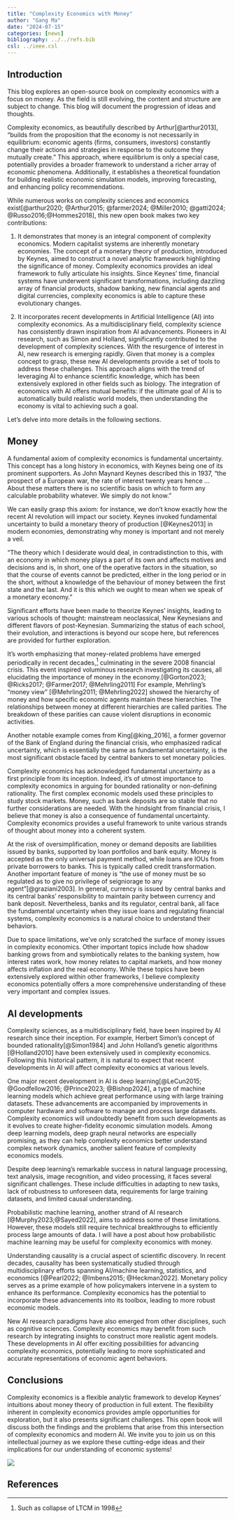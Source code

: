 ```yaml
---
title: "Complexity Economics with Money"
author: "Gang Ma"
date: "2024-07-15"
categories: [news]
bibliography: ../../refs.bib
csl: ../ieee.csl
---
```


## Introduction

This blog explores an open-source book on complexity economics with a focus on money. As the field is still evolving, the content and structure are subject to change. This blog will document the progression of ideas and thoughts.

Complexity economics, as beautifully described by Arthur[@arthur2013], "builds from the proposition that the economy is not necessarily in equilibrium: economic agents (firms, consumers, investors) constantly change their actions and strategies in response to the outcome they mutually create." This approach, where equilibrium is only a special case, potentially provides a broader framework to understand a richer array of economic phenomena. Additionally, it establishes a theoretical foundation for building realistic economic simulation models, improving forecasting, and enhancing policy recommendations.

While numerous works on complexity sciences and economics exist[@arthur2020; @Arthur2015; @farmer2024; @Miller2010; @gatti2024; @Russo2016;@Hommes2018], this new open book makes two key contributions:

1.  It demonstrates that money is an integral component of complexity economics. Modern capitalist systems are inherently monetary economies. The concept of a monetary theory of production, introduced by Keynes, aimed to construct a novel analytic framework highlighting the significance of money. Complexity economics provides an ideal framework to fully articulate his insights. Since Keynes' time, financial systems have underwent significant transformations, including dazzling array of financial products, shadow banking, new financial agents and digital currencies, complexity economics is able to capture these evolutionary changes.

2.  It incorporates recent developments in Artificial Intelligence (AI) into complexity economics. As a multidisciplinary field, complexity science has consistently drawn inspiration from AI advancements. Pioneers in AI research, such as Simon and Holland, significantly contributed to the development of complexity sciences. With the resurgence of interest in AI, new research is emerging rapidly. Given that money is a complex concept to grasp, these new AI developments provide a set of tools to address these challenges. This approach aligns with the trend of leveraging AI to enhance scientific knowledge, which has been extensively explored in other fields such as biology. The integration of economics with AI offers mutual benefits: if the ultimate goal of AI is to automatically build realistic world models, then understanding the economy is vital to achieving such a goal.

Let's delve into more details in the following sections.

## Money

A fundamental axiom of complexity economics is fundamental uncertainty. This concept has a long history in economics, with Keynes being one of its prominent supporters. As John Maynard Keynes described this in 1937, “the prospect of a European war, the rate of interest twenty years hence ... About these matters there is no scientific basis on which to form any calculable probability whatever. We simply do not know.”

We can easily grasp this axiom: for instance, we don't know exactly how the recent AI revolution will impact our society. Keynes invoked fundamental uncertainty to build a monetary theory of production [@Keynes2013] in modern economies, demonstrating why money is important and not merely a veil.

"The theory which I desiderate would deal, in contradistinction to this, with an economy in which money plays a part of its own and affects motives and decisions and is, in short, one of the operative factors in the situation, so that the course of events cannot be predicted, either in the long period or in the short, without a knowledge of the behaviour of money between the first state and the last. And it is this which we ought to mean when we speak of a monetary economy."

Significant efforts have been made to theorize Keynes' insights, leading to various schools of thought: mainstream neoclassical, New Keynesians and different flavors of post-Keynesian. Summarizing the status of each school, their evolution, and interactions is beyond our scope here, but references are provided for further exploration.

It's worth emphasizing that money-related problems have emerged periodically in recent decades,[^1] culminating in the severe 2008 financial crisis. This event inspired voluminous research investigating its causes, all elucidating the importance of money in the economy.[@Gorton2023; @Ricks2017; @Farmer2017; @Mehrling2011] For example, Mehrling's "money view" [@Mehrling2011; @Mehrling2022] showed the hierarchy of money and how specific economic agents maintain these hierarchies. The relationships between money at different hierarchies are called parities. The breakdown of these parities can cause violent disruptions in economic activities.

[^1]: Such as collapse of LTCM in 1998

Another notable example comes from King[@king_2016], a former governor of the Bank of England during the financial crisis, who emphasized radical uncertainty, which is essentially the same as fundamental uncertainty, is the most significant obstacle faced by central bankers to set monetary policies.

Complexity economics has acknowledged fundamental uncertainty as a first principle from its inception. Indeed, it's of utmost importance to complexity economics in arguing for bounded rationality or non-defining rationality. The first complex economic models used these principles to study stock markets. Money, such as bank deposits are so stable that no further considerations are needed. With the hindsight from financial crisis, I believe that money is also a consequence of fundamental uncertainty. Complexity economics provides a useful framework to unite various strands of thought about money into a coherent system.

At the risk of oversimplification, money or demand deposits are liabilities issued by banks, supported by loan portfolios and bank equity. Money is accepted as the only universal payment method, while loans are IOUs from private borrowers to banks. This is typically called credit transformation. Another important feature of money is "the use of money must be so regulated as to give no privilege of seigniorage to any agent"[@graziani2003]. In general, currency is issued by central banks and its central banks' responsibility to maintain parity between currency and bank deposit. Nevertheless, banks and its regulator, central bank, all face the fundamental uncertainty when they issue loans and regulating financial systems, complexity economics is a natural choice to understand their behaviors.

Due to space limitations, we've only scratched the surface of money issues in complexity economics. Other important topics include how shadow banking grows from and symbiotically relates to the banking system, how interest rates work, how money relates to capital markets, and how money affects inflation and the real economy. While these topics have been extensively explored within other frameworks, I believe complexity economics potentially offers a more comprehensive understanding of these very important and complex issues.

## AI developments

Complexity sciences, as a multidisciplinary field, have been inspired by AI research since their inception. For example, Herbert Simon's concept of bounded rationality[@Simon1984] and John Holland's genetic algorithms [@Holland2010] have been extensively used in complexity economics. Following this historical pattern, it is natural to expect that recent developments in AI will affect complexity economics at various levels.

One major recent development in AI is deep learning[@LeCun2015; @Goodfellow2016; @Prince2023; @Bishop2024], a type of machine learning models which achieve great performance using with large training datasets. These advancements are accompanied by improvements in computer hardware and software to manage and process large datasets. Complexity economics will undoubtedly benefit from such developments as it evolves to create higher-fidelity economic simulation models. Among deep learning models, deep graph neural networks are especially promising, as they can help complexity economics better understand complex network dynamics, another salient feature of complexity economics models.

Despite deep learning's remarkable success in natural language processing, text analysis, image recognition, and video processing, it faces several significant challenges. These include difficulties in adapting to new tasks, lack of robustness to unforeseen data, requirements for large training datasets, and limited causal understanding.

Probabilistic machine learning, another strand of AI research [@Murphy2023;@Sayed2022], aims to address some of these limitations. However, these models still require technical breakthroughs to efficiently process large amounts of data. I will have a post about how probabilistic machine learning may be useful for complexity economics with money.

Understanding causality is a crucial aspect of scientific discovery. In recent decades, causality has been systematically studied through multidisciplinary efforts spanning AI/machine learning, statistics, and economics [@Pearl2022; @Imbens2015; @Heckman2022]. Monetary policy serves as a prime example of how policymakers intervene in a system to enhance its performance. Complexity economics has the potential to incorporate these advancements into its toolbox, leading to more robust economic models.

New AI research paradigms have also emerged from other disciplines, such as cognitive sciences. Complexity economics may benefit from such research by integrating insights to construct more realistic agent models. These developments in AI offer exciting possibilities for advancing complexity economics, potentially leading to more sophisticated and accurate representations of economic agent behaviors.

## Conclusions

Complexity economics is a flexible analytic framework to develop Keynes' intuitions about money theory of production in full extent. The flexibility inherent in complexity economics provides ample opportunities for exploration, but it also presents significant challenges. This open book will discuss both the findings and the problems that arise from this intersection of complexity economics and modern AI. We invite you to join us on this intellectual journey as we explore these cutting-edge ideas and their implications for our understanding of economic systems!

![](thumbnail.jpg)

## References
